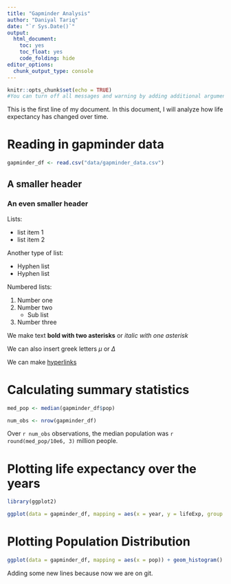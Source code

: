 ```yaml
---
title: "Gapminder Analysis"
author: "Daniyal Tariq"
date: "`r Sys.Date()`"
output: 
  html_document:
    toc: yes
    toc_float: yes
    code_folding: hide 
editor_options: 
  chunk_output_type: console
---
```


```r
knitr::opts_chunk$set(echo = TRUE)
#You can turn off all messages and warning by adding additional arguments with echo
```

This is the first line of my document. In this document, I will analyze how life expectancy has changed over time.

# Reading in gapminder data

```r
gapminder_df <- read.csv("data/gapminder_data.csv")


```

## A smaller header

### An even smaller header

Lists:

-   list item 1
-   list item 2

Another type of list:

-   Hyphen list
-   Hyphen list

Numbered lists:

1.  Number one
2.  Number two
    -   Sub list
3.  Number three

We make text **bold with two asterisks** or *italic with one asterisk*

We can also insert greek letters $\mu$ or $\Delta$

We can make [hyperlinks](https://pad.carpentries.org/Spring2024-BIOMI6300)

# Calculating summary statistics

```r
med_pop <- median(gapminder_df$pop)

num_obs <- nrow(gapminder_df)
```

Over `r num_obs` observations, the median population was `r round(med_pop/10e6, 3)` million people.

# Plotting life expectancy over the years

```r
library(ggplot2)

ggplot(data = gapminder_df, mapping = aes(x = year, y = lifeExp, group = country, color = continent)) + geom_line() + scale_y_log10() + scale_x_continuous(limits = c(1997,2007))
```

# Plotting Population Distribution

```r
ggplot(data = gapminder_df, mapping = aes(x = pop)) + geom_histogram() 
```

Adding some new lines because now we are on git.
